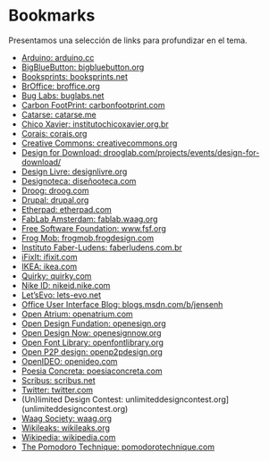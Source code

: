 # Bookmarks
Presentamos una selección de links para profundizar en el tema.

- [Arduino: arduino.cc](arduino.cc)
- [BigBlueButton: bigbluebutton.org](bigbluebutton.org)
- [Booksprints: booksprints.net](booksprints.net)
- [BrOffice: broffice.org](broffice.org)
- [Bug Labs: buglabs.net](buglabs.net)
- [Carbon FootPrint: carbonfootprint.com](carbonfootprint.com)
- [Catarse: catarse.me](catarse.me)
- [Chico Xavier: institutochicoxavier.org.br](institutochicoxavier.org.br)
- [Corais: corais.org](corais.org)
- [Creative Commons: creativecommons.org](creativecommons.org)
- [Design for Download: drooglab.com/projects/events/design-for-download/](drooglab.com/projects/events/design-for-download/)
- [Design Livre: designlivre.org](designlivre.org)
- [Designoteca: diseñooteca.com](diseñooteca.com)
- [Droog: droog.com](droog.com)
- [Drupal: drupal.org](drupal.org)
- [Etherpad: etherpad.com](etherpad.com)
- [FabLab Amsterdam: fablab.waag.org](fablab.waag.org)
- [Free Software Foundation: www.fsf.org](www.fsf.org)
- [Frog Mob: frogmob.frogdesign.com](frogmob.frogdesign.com)
- [Instituto Faber-Ludens: faberludens.com.br](faberludens.com.br)
- [iFixIt: ifixit.com](ifixit.com)
- [IKEA: ikea.com](ikea.com)
- [Quirky: quirky.com](quirky.com)
- [Nike ID: nikeid.nike.com](nikeid.nike.com)
- [Let'sEvo: lets-evo.net](lets-evo.net)
- [Office User Interface Blog: blogs.msdn.com/b/jensenh](blogs.msdn.com/b/jensenh)
- [Open Atrium: openatrium.com](openatrium.com)
- [Open Design Fundation: openesign.org](openesign.org)
- [Open Design Now: openesignnow.org](openesignnow.org)
- [Open Font Library: openfontlibrary.org](openfontlibrary.org)
- [Open P2P design: openp2pdesign.org](openp2pdesign.org)
- [OpenIDEO: openideo.com](openideo.com)
- [Poesia Concreta: poesiaconcreta.com](poesiaconcreta.com)
- [Scribus: scribus.net](scribus.net)
- [Twitter: twitter.com](twitter.com)
- (Un)limited Design Contest: unlimiteddesigncontest.org](unlimiteddesigncontest.org)
- [Waag Society: waag.org](waag.org)
- [Wikileaks: wikileaks.org](wikileaks.org)
- [Wikipedia: wikipedia.com](wikipedia.com)
- [The Pomodoro Technique: pomodorotechnique.com](poesiaconcreta.com)